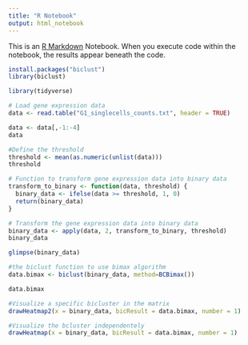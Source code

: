 ---
title: "R Notebook"
output: html_notebook
---

This is an [R Markdown](http://rmarkdown.rstudio.com) Notebook. When you execute code within the notebook, the results appear beneath the code. 

```{r}
install.packages("biclust")
library(biclust)
```
```{r}
library(tidyverse)
```


```{r}
# Load gene expression data
data <- read.table("G1_singlecells_counts.txt", header = TRUE)

data <- data[,-1:-4]
data
```


```{r}
#Define the threshold
threshold <- mean(as.numeric(unlist(data)))
threshold
```


```{r}

# Function to transform gene expression data into binary data
transform_to_binary <- function(data, threshold) {
  binary_data <- ifelse(data >= threshold, 1, 0)
  return(binary_data)
}

# Transform the gene expression data into binary data
binary_data <- apply(data, 2, transform_to_binary, threshold)
binary_data
```



```{r}
glimpse(binary_data)
```

```{r}
#the biclust function to use bimax algorithm
data.bimax <- biclust(binary_data, method=BCBimax())

data.bimax
```

```{r}
#Visualize a specific bicluster in the matrix
drawHeatmap2(x = binary_data, bicResult = data.bimax, number = 1) 
```



```{r}
#Visualize the bcluster independentely
drawHeatmap(x = binary_data, bicResult = data.bimax, number = 1)
```

